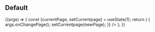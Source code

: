 
<Meta title="Components/Pagination" />


## Default

<Canvas>
  <Story
    name="Default"
    args={{
      currentPage: 1,
      totalItems: 50,
      perPage: 10,
      limitPages: 5,
      prevText: 'Previous',
      nextText: 'Next',
    }}
    argTypes={argTypes}
  >
    {(args) => {
      const [currentPage, setCurrentpage] = useState(1);
      return (
        <Pagination
          {...args}
          currentPage={currentPage}
          onChangePage={(newPage) => {
            args.onChangePage();
            setCurrentpage(newPage);
          }}
        />
      );
    }}
  </Story>
</Canvas>

<ArgsTable story="Default" />
